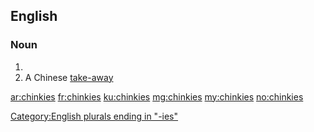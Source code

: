 ==English==

===Noun===
{{head|en|noun plural form}}

# {{plural of|chinky|lang=en}}
# A Chinese [[take-away]]

[[Category:English plurals ending in "-ies"]]

[[ar:chinkies]]
[[fr:chinkies]]
[[ku:chinkies]]
[[mg:chinkies]]
[[my:chinkies]]
[[no:chinkies]]